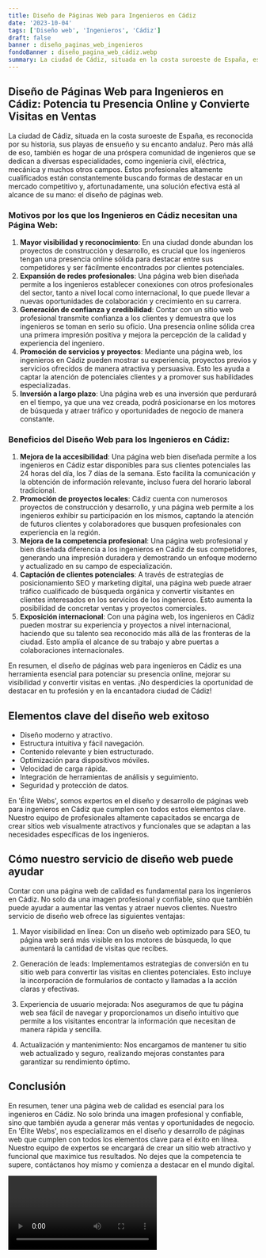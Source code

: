 ```yaml
---
title: Diseño de Páginas Web para Ingenieros en Cádiz
date: '2023-10-04'
tags: ['Diseño web', 'Ingenieros', 'Cádiz']
draft: false
banner : diseño_paginas_web_ingenieros
fondoBanner : diseño_pagina_web_cádiz.webp
summary: La ciudad de Cádiz, situada en la costa suroeste de España, es reconocida por su historia, sus playas de ensueño y su encanto andaluz. Pero más allá de eso, también es hogar de una próspera comunidad de ingenieros que se dedican a diversas especialidades, como ingeniería civil, eléctrica, mecánica y muchos otros campos. Estos profesionales altamente cualificados están constantemente buscando formas de destacar en un mercado competitivo y, afortunadamente, una solución efectiva está al alcance de su mano el diseño de páginas web.
---
```


## Diseño de Páginas Web para Ingenieros en Cádiz: Potencia tu Presencia Online y Convierte Visitas en Ventas

La ciudad de Cádiz, situada en la costa suroeste de España, es reconocida por su historia, sus playas de ensueño y su encanto andaluz. Pero más allá de eso, también es hogar de una próspera comunidad de ingenieros que se dedican a diversas especialidades, como ingeniería civil, eléctrica, mecánica y muchos otros campos. Estos profesionales altamente cualificados están constantemente buscando formas de destacar en un mercado competitivo y, afortunadamente, una solución efectiva está al alcance de su mano: el diseño de páginas web.

### Motivos por los que los Ingenieros en Cádiz necesitan una Página Web:

1. **Mayor visibilidad y reconocimiento**: En una ciudad donde abundan los proyectos de construcción y desarrollo, es crucial que los ingenieros tengan una presencia online sólida para destacar entre sus competidores y ser fácilmente encontrados por clientes potenciales.
2. **Expansión de redes profesionales**: Una página web bien diseñada permite a los ingenieros establecer conexiones con otros profesionales del sector, tanto a nivel local como internacional, lo que puede llevar a nuevas oportunidades de colaboración y crecimiento en su carrera.
3. **Generación de confianza y credibilidad**: Contar con un sitio web profesional transmite confianza a los clientes y demuestra que los ingenieros se toman en serio su oficio. Una presencia online sólida crea una primera impresión positiva y mejora la percepción de la calidad y experiencia del ingeniero.
4. **Promoción de servicios y proyectos**: Mediante una página web, los ingenieros en Cádiz pueden mostrar su experiencia, proyectos previos y servicios ofrecidos de manera atractiva y persuasiva. Esto les ayuda a captar la atención de potenciales clientes y a promover sus habilidades especializadas.
5. **Inversión a largo plazo**: Una página web es una inversión que perdurará en el tiempo, ya que una vez creada, podrá posicionarse en los motores de búsqueda y atraer tráfico y oportunidades de negocio de manera constante.

### Beneficios del Diseño Web para los Ingenieros en Cádiz:

1. **Mejora de la accesibilidad**: Una página web bien diseñada permite a los ingenieros en Cádiz estar disponibles para sus clientes potenciales las 24 horas del día, los 7 días de la semana. Esto facilita la comunicación y la obtención de información relevante, incluso fuera del horario laboral tradicional.
2. **Promoción de proyectos locales**: Cádiz cuenta con numerosos proyectos de construcción y desarrollo, y una página web permite a los ingenieros exhibir su participación en los mismos, captando la atención de futuros clientes y colaboradores que busquen profesionales con experiencia en la región.
3. **Mejora de la competencia profesional**: Una página web profesional y bien diseñada diferencia a los ingenieros en Cádiz de sus competidores, generando una impresión duradera y demostrando un enfoque moderno y actualizado en su campo de especialización.
4. **Captación de clientes potenciales**: A través de estrategias de posicionamiento SEO y marketing digital, una página web puede atraer tráfico cualificado de búsqueda orgánica y convertir visitantes en clientes interesados en los servicios de los ingenieros. Esto aumenta la posibilidad de concretar ventas y proyectos comerciales.
5. **Exposición internacional**: Con una página web, los ingenieros en Cádiz pueden mostrar su experiencia y proyectos a nivel internacional, haciendo que su talento sea reconocido más allá de las fronteras de la ciudad. Esto amplía el alcance de su trabajo y abre puertas a colaboraciones internacionales.

En resumen, el diseño de páginas web para ingenieros en Cádiz es una herramienta esencial para potenciar su presencia online, mejorar su visibilidad y convertir visitas en ventas. ¡No desperdicies la oportunidad de destacar en tu profesión y en la encantadora ciudad de Cádiz!

<GifSeo />

<Cta />

## Elementos clave del diseño web exitoso

- Diseño moderno y atractivo.
- Estructura intuitiva y fácil navegación.
- Contenido relevante y bien estructurado.
- Optimización para dispositivos móviles.
- Velocidad de carga rápida.
- Integración de herramientas de análisis y seguimiento.
- Seguridad y protección de datos.

En 'Élite Webs', somos expertos en el diseño y desarrollo de páginas web para ingenieros en Cádiz que cumplen con todos estos elementos clave. Nuestro equipo de profesionales altamente capacitados se encarga de crear sitios web visualmente atractivos y funcionales que se adaptan a las necesidades específicas de los ingenieros.

## Cómo nuestro servicio de diseño web puede ayudar

Contar con una página web de calidad es fundamental para los ingenieros en Cádiz. No solo da una imagen profesional y confiable, sino que también puede ayudar a aumentar las ventas y atraer nuevos clientes. Nuestro servicio de diseño web ofrece las siguientes ventajas:

1. Mayor visibilidad en línea: Con un diseño web optimizado para SEO, tu página web será más visible en los motores de búsqueda, lo que aumentará la cantidad de visitas que recibes.

2. Generación de leads: Implementamos estrategias de conversión en tu sitio web para convertir las visitas en clientes potenciales. Esto incluye la incorporación de formularios de contacto y llamadas a la acción claras y efectivas.

3. Experiencia de usuario mejorada: Nos aseguramos de que tu página web sea fácil de navegar y proporcionamos un diseño intuitivo que permite a los visitantes encontrar la información que necesitan de manera rápida y sencilla.

4. Actualización y mantenimiento: Nos encargamos de mantener tu sitio web actualizado y seguro, realizando mejoras constantes para garantizar su rendimiento óptimo.

## Conclusión

En resumen, tener una página web de calidad es esencial para los ingenieros en Cádiz. No solo brinda una imagen profesional y confiable, sino que también ayuda a generar más ventas y oportunidades de negocio. En 'Élite Webs', nos especializamos en el diseño y desarrollo de páginas web que cumplen con todos los elementos clave para el éxito en línea. Nuestro equipo de expertos se encargará de crear un sitio web atractivo y funcional que maximice tus resultados. No dejes que la competencia te supere, contáctanos hoy mismo y comienza a destacar en el mundo digital.

<Video />

<CtaBot job='Ingenieros' city='Cádiz'/>

<Gmaps query='Cádiz+españa+maps' />